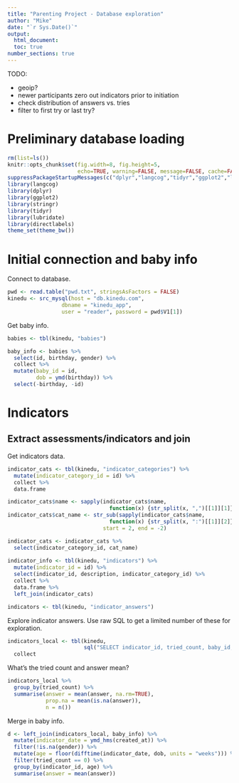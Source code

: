 ```yaml
---
title: "Parenting Project - Database exploration"
author: "Mike"
date: "`r Sys.Date()`"
output: 
  html_document:
  toc: true
number_sections: true
---
```

  
TODO:

* geoip?
* newer participants zero out indicators prior to initiation
* check distribution of answers vs. tries
* filter to first try or last try? 
  
#  Preliminary database loading

```r
rm(list=ls())
knitr::opts_chunk$set(fig.width=8, fig.height=5, 
                      echo=TRUE, warning=FALSE, message=FALSE, cache=FALSE)
suppressPackageStartupMessages(c("dplyr","langcog","tidyr","ggplot2","lme4"))
library(langcog)
library(dplyr)
library(ggplot2)
library(stringr)
library(tidyr)
library(lubridate)
library(directlabels)
theme_set(theme_bw())
```

# Initial connection and baby info

Connect to database.

```r
pwd <- read.table("pwd.txt", stringsAsFactors = FALSE)
kinedu <- src_mysql(host = "db.kinedu.com", 
                 dbname = "kinedu_app", 
                 user = "reader", password = pwd$V1[1])
```

Get baby info.

```r
babies <- tbl(kinedu, "babies")

baby_info <- babies %>% 
  select(id, birthday, gender) %>%
  collect %>%
  mutate(baby_id = id, 
         dob = ymd(birthday)) %>%
  select(-birthday, -id)
```

# Indicators

## Extract assessments/indicators and join

Get indicators data.

```r
indicator_cats <- tbl(kinedu, "indicator_categories") %>%
  mutate(indicator_category_id = id) %>%
  collect %>%
  data.frame

indicator_cats$name <- sapply(indicator_cats$name, 
                                function(x) {str_split(x, ",")[[1]][1]})
indicator_cats$cat_name <- str_sub(sapply(indicator_cats$name, 
                                function(x) {str_split(x, ":")[[1]][2]}), 
                              start = 2, end = -2)

indicator_cats <- indicator_cats %>% 
  select(indicator_category_id, cat_name)
  
indicator_info <- tbl(kinedu, "indicators") %>%
  mutate(indicator_id = id) %>%
  select(indicator_id, description, indicator_category_id) %>%
  collect %>% 
  data.frame %>%
  left_join(indicator_cats)

indicators <- tbl(kinedu, "indicator_answers") 
```

Explore indicator answers. Use raw SQL to get a limited number of these for exploration. 

```r
indicators_local <- tbl(kinedu, 
                        sql("SELECT indicator_id, tried_count, baby_id, answer, created_at FROM indicator_answers LIMIT 100000")) %>%
  collect
```

What's the tried count and answer mean? 

```r
indicators_local %>%
  group_by(tried_count) %>%
  summarise(answer = mean(answer, na.rm=TRUE),
            prop.na = mean(is.na(answer)),
            n = n())
```

Merge in baby info. 

```r
d <- left_join(indicators_local, baby_info) %>%
  mutate(indicator_date = ymd_hms(created_at)) %>%
  filter(!is.na(gender)) %>%
  mutate(age = floor(difftime(indicator_date, dob, units = "weeks"))) %>%
  filter(tried_count == 0) %>%
  group_by(indicator_id, age) %>%
  summarise(answer = mean(answer))
```

